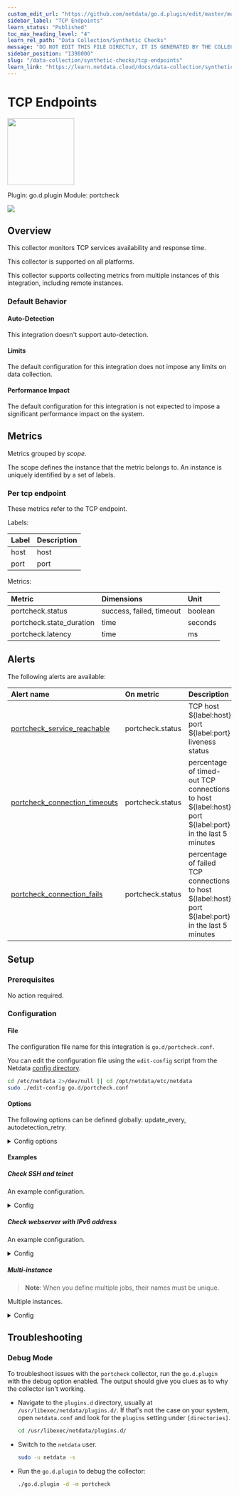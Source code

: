 ```yaml
---
custom_edit_url: "https://github.com/netdata/go.d.plugin/edit/master/modules/portcheck/metadata.yaml"
sidebar_label: "TCP Endpoints"
learn_status: "Published"
toc_max_heading_level: "4"
learn_rel_path: "Data Collection/Synthetic Checks"
message: "DO NOT EDIT THIS FILE DIRECTLY, IT IS GENERATED BY THE COLLECTOR'S metadata.yaml FILE"
sidebar_position: "1398000"
slug: "/data-collection/synthetic-checks/tcp-endpoints"
learn_link: "https://learn.netdata.cloud/docs/data-collection/synthetic-checks/tcp-endpoints"
---
```



# TCP Endpoints


<img src="https://netdata.cloud/img/globe.svg" width="150"/>


Plugin: go.d.plugin
Module: portcheck

<img src="https://img.shields.io/badge/maintained%20by-Netdata-%2300ab44" />

## Overview

This collector monitors TCP services availability and response time.




This collector is supported on all platforms.

This collector supports collecting metrics from multiple instances of this integration, including remote instances.


### Default Behavior

#### Auto-Detection

This integration doesn't support auto-detection.

#### Limits

The default configuration for this integration does not impose any limits on data collection.

#### Performance Impact

The default configuration for this integration is not expected to impose a significant performance impact on the system.


## Metrics

Metrics grouped by *scope*.

The scope defines the instance that the metric belongs to. An instance is uniquely identified by a set of labels.



### Per tcp endpoint

These metrics refer to the TCP endpoint.

Labels:

| Label      | Description     |
|:-----------|:----------------|
| host | host |
| port | port |

Metrics:

| Metric | Dimensions | Unit |
|:------|:----------|:----|
| portcheck.status | success, failed, timeout | boolean |
| portcheck.state_duration | time | seconds |
| portcheck.latency | time | ms |



## Alerts


The following alerts are available:

| Alert name  | On metric | Description |
|:------------|:----------|:------------|
| [ portcheck_service_reachable ](https://github.com/netdata/netdata/blob/master/health/health.d/portcheck.conf) | portcheck.status | TCP host ${label:host} port ${label:port} liveness status |
| [ portcheck_connection_timeouts ](https://github.com/netdata/netdata/blob/master/health/health.d/portcheck.conf) | portcheck.status | percentage of timed-out TCP connections to host ${label:host} port ${label:port} in the last 5 minutes |
| [ portcheck_connection_fails ](https://github.com/netdata/netdata/blob/master/health/health.d/portcheck.conf) | portcheck.status | percentage of failed TCP connections to host ${label:host} port ${label:port} in the last 5 minutes |


## Setup

### Prerequisites

No action required.

### Configuration

#### File

The configuration file name for this integration is `go.d/portcheck.conf`.


You can edit the configuration file using the `edit-config` script from the
Netdata [config directory](/docs/configuring/configuration#the-netdata-config-directory).

```bash
cd /etc/netdata 2>/dev/null || cd /opt/netdata/etc/netdata
sudo ./edit-config go.d/portcheck.conf
```
#### Options

The following options can be defined globally: update_every, autodetection_retry.


<details><summary>Config options</summary>

| Name | Description | Default | Required |
|:----|:-----------|:-------|:--------:|
| update_every | Data collection frequency. | 5 | False |
| autodetection_retry | Recheck interval in seconds. Zero means no recheck will be scheduled. | 0 | False |
| host | Remote host address in IPv4, IPv6 format, or DNS name. |  | True |
| ports | Remote host ports. Must be specified in numeric format. |  | True |
| timeout | HTTP request timeout. | 2 | False |

</details>

#### Examples

##### Check SSH and telnet

An example configuration.

<details><summary>Config</summary>

```yaml
jobs:
  - name: server1
    host: 127.0.0.1
    ports:
      - 22
      - 23

```
</details>

##### Check webserver with IPv6 address

An example configuration.

<details><summary>Config</summary>

```yaml
jobs:
  - name: server2
    host: "[2001:DB8::1]"
    ports:
      - 80
      - 8080

```
</details>

##### Multi-instance

> **Note**: When you define multiple jobs, their names must be unique.

Multiple instances.


<details><summary>Config</summary>

```yaml
jobs:
  - name: server1
    host: 127.0.0.1
    ports:
      - 22
      - 23

  - name: server2
    host: 203.0.113.10
    ports:
      - 22
      - 23

```
</details>



## Troubleshooting

### Debug Mode

To troubleshoot issues with the `portcheck` collector, run the `go.d.plugin` with the debug option enabled. The output
should give you clues as to why the collector isn't working.

- Navigate to the `plugins.d` directory, usually at `/usr/libexec/netdata/plugins.d/`. If that's not the case on
  your system, open `netdata.conf` and look for the `plugins` setting under `[directories]`.

  ```bash
  cd /usr/libexec/netdata/plugins.d/
  ```

- Switch to the `netdata` user.

  ```bash
  sudo -u netdata -s
  ```

- Run the `go.d.plugin` to debug the collector:

  ```bash
  ./go.d.plugin -d -m portcheck
  ```


